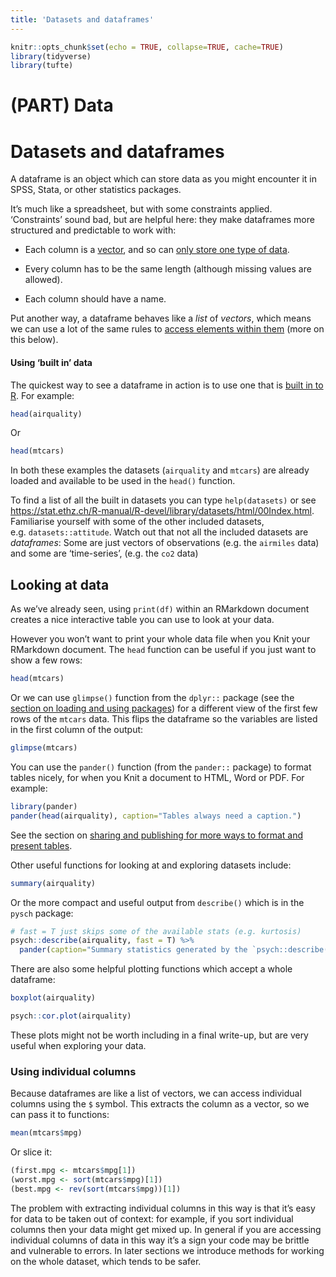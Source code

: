 ```yaml
---
title: 'Datasets and dataframes'
---
```

  

```r
knitr::opts_chunk$set(echo = TRUE, collapse=TRUE, cache=TRUE)
library(tidyverse)
library(tufte)
```


# (PART) Data {- #data}


# Datasets and dataframes {#datasets-dataframes}

A dataframe is an object which can store data as you might encounter it in SPSS, Stata, or other statistics packages. 

It's much like a spreadsheet, but with some constraints applied. 
'Constraints' sound bad, but are helpful here: they make dataframes more structured and predictable to work with:

- Each column is a [vector](#vectors-and-lists), and so can [only store one type of data](#vectors-and-lists).

- Every column has to be the same length (although missing values are allowed).

- Each column should have a name.


Put another way, a dataframe behaves like a *list* of *vectors*, which means we can use a lot of the same rules to [access elements within them](#access-vector-elements) (more on this below).



#### Using 'built in' data {- #built-in-data}


The quickest way to see a dataframe in action is to use one that is [built in to R](https://stat.ethz.ch/R-manual/R-devel/library/datasets/html/00Index.html). For example:

```r
head(airquality)
```

Or

```r
head(mtcars)
```

In both these examples the datasets (`airquality` and `mtcars`) are already loaded and available to be used in the `head()` function.

[To find a list of all the built in datasets you can type `help(datasets)` or see <https://stat.ethz.ch/R-manual/R-devel/library/datasets/html/00Index.html>. Familiarise yourself with some of the other included datasets, e.g. `datasets::attitude`. Watch out that not all the included datasets are *dataframes*: Some are just vectors of observations (e.g. the `airmiles` data) and some are 'time-series', (e.g. the `co2` data)]{.exercise}





## Looking at data {- #looking-at-data}

As we've already seen, using `print(df)` within an RMarkdown document creates a nice interactive table you can use to look at your data.

However you won't want to print your whole data file when you Knit your RMarkdown document. The `head` function can be useful if you just want to show a few rows:

```r
head(mtcars)
```


Or we can use `glimpse()` function from the `dplyr::` package (see the [section on loading and using packages](#packages)) for a different view of the first few rows of the `mtcars` data. This flips the dataframe so the variables are listed in the first column of the output:

```r
glimpse(mtcars)
```


You can use the `pander()` function (from the `pander::` package) to format tables nicely, for when you Knit a document to HTML, Word or PDF. For example:

```r
library(pander)
pander(head(airquality), caption="Tables always need a caption.")
```


See the section on [sharing and publishing for more ways to format and present tables](#sharing-and-publication).


Other useful functions for looking at and exploring datasets include:

```r
summary(airquality)
```


Or the more compact and useful output from `describe()` which is in the `pysch` package:

```r
# fast = T just skips some of the available stats (e.g. kurtosis)
psych::describe(airquality, fast = T) %>% 
  pander(caption="Summary statistics generated by the `psych::describe()` function.")
```


There are also some helpful plotting functions which accept a whole dataframe:

```r
boxplot(airquality)
```

```r
psych::cor.plot(airquality)
```

These plots might not be worth including in a final write-up, but are very useful when exploring your data.




### Using individual columns {-}

Because dataframes are like a list of vectors, we can access individual columns using the `$` symbol. This extracts the column as a vector, so we can pass it to functions:

```r
mean(mtcars$mpg)
```

Or slice it:


```r
(first.mpg <- mtcars$mpg[1])
(worst.mpg <- sort(mtcars$mpg)[1])
(best.mpg <- rev(sort(mtcars$mpg))[1])
```



[The problem with extracting individual columns in this way is that it's easy for data to be taken out of context: for example, if you sort individual columns then your data might get mixed up.  In general if you are accessing individual columns of data in this way it's a sign your code may be brittle and vulnerable to errors. In later sections we introduce methods for working on the whole dataset, which tends to be safer.]{.admonition}











